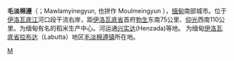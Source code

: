 {{Infobox settlement
|native_name = မော်လမြိုင်ကျွန်းမြို့
|nickname = 
|official_name = 毛淡棉遵
|other_name = 
|settlement_type = {{flag|Burma}}城市
|pushpin_label_position = bottom
|pushpin_map = Burma
|pushpin_map_caption = 毛淡棉遵在緬甸的位置
|image_skyline = 
|image_map = 
|map_caption = 
|subdivision_type = 國家
|subdivision_name = {{Flag|Burma}}
|subdivision_type1 = [[缅甸行政区划|省]]
|subdivision_name1 = [[伊洛瓦底省|伊洛瓦底省]]
|subdivision_type2 = [[縣_(緬甸)|縣]]
|subdivision_name2 = [[拉布達縣|拉布達縣]]
|subdivision_type3 = 鎮
|subdivision_name3 = [[毛淡棉遵镇|毛淡棉遵镇]]
|coordinates_display = inline,title
|coordinates_region = MM
|latNS = N
|latd = 16
|latm = 23
|lats = 00
|longEW = E
|longd = 95
|longm = 16
|longs = 00
|elevation_ft = 
|elevation_m = 
|timezone = [[Myanmar_Standard_Time|MST]]
|utc_offset = +6:30
|website = [https://web.archive.org/web/20141217133849/http://mawgyuncity.net/ www.mawgyuncity.net]
}}
'''毛淡棉遵'''（{{lang-my|မော်လမြိုင်ကျွန်းမြို့}}；Mawlamyinegyun, 也拼作 Moulmeingyun ），[[缅甸|缅甸]]南部城市。位于[[伊洛瓦底江|伊洛瓦底江]]河口段干流右岸，距[[伊洛瓦底省|伊洛瓦底省]]首府[[勃生|勃生]]东南75公里、[[仰光|仰光]]西南110公里。为缅甸有名的稻米生产中心。河运通[[兴实达|兴实达]](Henzada)等地。
为缅甸[[伊洛瓦底省|伊洛瓦底省]][[拉布达|拉布达]]（Labutta）地区[[毛淡棉遵镇|毛淡棉遵镇]]所在地。


[[Category:伊洛瓦底省聚居地|M]]